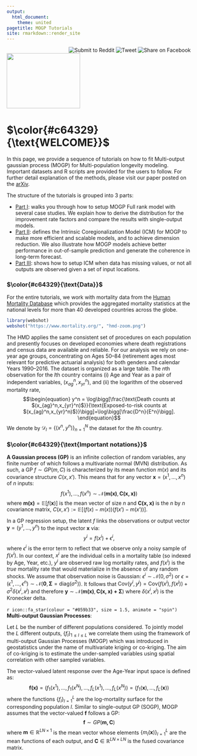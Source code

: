 ```yaml
---
output:
  html_document:
    theme: united
pagetitle: MOGP Tutorials
site: rmarkdown::render_site
---
```

<p>
<ul class="share-buttons">
  <a href="https://www.facebook.com/sharer/sharer.php?u=https%3A%2F%2Fnhanhuynh46.github.io%2FMOGPTutorials.github.io%2Findex.html&quote=MOGP%20Tutorials" title="Share on Facebook" target="_blank"><img alt="Share on Facebook" src="Facebook.png" align="right" hspace="2" /></a> 
  <a href="https://twitter.com/intent/tweet?source=https%3A%2F%2Fnhanhuynh46.github.io%2FMOGPTutorials.github.io%2Findex.html&text=MOGP%20Tutorials:%20https%3A%2F%2Fnhanhuynh46.github.io%2FMOGPTutorials.github.io%2Findex.html" target="_blank" title="Tweet"><img alt="Tweet" src="Twitter.png" align="right" hspace="2" /></a> 
  <!-- <a href="https://plus.google.com/share?url=https%3A%2F%2Fnhanhuynh46.github.io%2FMOGPTutorials.github.io%2Findex.html" target="_blank" title="Share on Google+"><img alt="Share on Google+" src="Google+.png" align="right" hspace="2" /></a></li>  -->
  <a href="http://www.reddit.com/submit?url=https%3A%2F%2Fnhanhuynh46.github.io%2FMOGPTutorials.github.io%2Findex.html&title=MOGP%20Tutorials" target="_blank" title="Submit to Reddit"><img alt="Submit to Reddit" src="Reddit.png" align="right" hspace="2"/></a> 
  <!-- <a href="mailto:?subject=MOGP%20Tutorials&body=:%20https%3A%2F%2Fnhanhuynh46.github.io%2FMOGPTutorials.github.io%2F" target="_blank" title="Send email"><img alt="Send email" src="Email.png" align="right" hspace="2"/></a> -->
  <!-- <a href="http://www.linkedin.com/shareArticle?mini=true&url=https%3A%2F%2Fnhanhuynh46.github.io%2FMOGPTutorials.github.io%2Findex.html&title=MOGP%20Tutorials&summary=&source=https%3A%2F%2Fnhanhuynh46.github.io%2FMOGPTutorials.github.io%2Findex.html" target="_blank" title="Share on LinkedIn"><img alt="Share on LinkedIn" src="LinkedIn.png" align="right" hspace="2" /></a> -->
</ul>


<img src="https://media.giphy.com/media/bcKmIWkUMCjVm/giphy.gif" width="200" height="150">\ 

# $\color{#c64329}{\text{WELCOME}}$

In this page, we provide a sequence of tutorials on how to fit Multi-output gaussian process (MOGP) for Multi-population longevity modeling. Important datasets and R scripts are provided for the users to follow. For further detail explanation of the methods, please visit our paper posted on the [arXiv](https://arxiv.org/abs/2003.02443). 

The structure of the tutorials is grouped into 3 parts:

  * [Part I](MOGP_Mortality_Pops_Part1.html): walks you through how to setup MOGP Full rank model with several case studies. We explain how to derive the distribution for the improvement rate factors and compare the results with single-output models. 
  * [Part II](MOGP_Mortality_Pops_Part2.html): defines the Intrinsic Coregionalization Model (ICM) for MOGP to make more efficient and scalable models, and to achieve dimension reduction. We also illustrate how MOGP models achieve better performance in out-of-sample prediction and generate the coherence in long-term forecast.
  * [Part III](MOGP_Mortality_Pops_Part3.html): shows how to setup ICM when data has missing values, or not all outputs are observed given a set of input locations. 
  
### $\color{#c64329}{\text{Data}}$

For the entire tutorials, we work with mortality data from the [Human Mortality Database](https://www.mortality.org) which provides the aggregated mortality statistics at the national levels for more than 40 developed countries across the globe. 

```r
library(webshot)
webshot("https://www.mortality.org/", "hmd-zoom.png")
```

The HMD applies the same consistent set of procedures on each population and presently focuses on developed economies where death registrations and census data are available and reliable. For our analysis we rely on one-year age groups, concentrating on Ages 50--84 (retirement ages most relevant for predictive actuarial analysis) for both genders and calendar Years 1990--2016. The dataset is organized as a large table. The $n$th observation for the $l$th country contains (i) Age and Year as a pair of independent variables, $(x_{ag}^n,x_{yr}^n)$, and (ii) the logarithm of the observed mortality rate,
$$\begin{equation}
    y^n = \log\bigg[\frac{\text{Death counts at $(x_{ag}^n,x_{yr}^n)$}}{\text{Exposed-to-risk counts at $(x_{ag}^n,x_{yr}^n)$}}\bigg]=\log\bigg[\frac{D^n}{E^n}\bigg].
\end{equation}$$
We denote by $\mathcal{D}_l =\{(x^n,y^n)\}_{n=1}^N$ the dataset for the $l$th country.

### $\color{#c64329}{\text{Important notations}}$
  
__A Gaussian process (GP)__ is an infinite collection of random variables, any finite number of which follows a multivariate normal (MVN) distribution. As such, a GP  $f \sim GP( m, C)$ is characterized by its mean function $m(x)$ and its covariance structure $C(x,x')$. This means that for any vector $\mathbf{x}=(x^1,\ldots,x^n)$ of $n$ inputs:
$$f(x^1),\ldots,f(x^n) \sim \mathcal{N}\big(\mathbf{m(x)},\mathbf{C(x,x)}\big)$$
where $\mathbf{m(x)}=\mathbb{E}[f(\mathbf{x})]$ is the mean vector of size $n$ and $\mathbf{C(x,x)}$ is the $n$ by $n$ covariance matrix, $C(x,x') := \mathbb{E}[(f({x})-{m(x)})(f({x'})-{m(x')})]$.

In a GP regression setup, the latent $f$ links the observations or output vector $\mathbf{y}=(y^1,\ldots,y^n)$ to the input vector $\mathbf{x}$ via:
$$y^i = f(x^i) + \epsilon^i,$$
where $\epsilon^i$ is the error term to reflect that we observe only a noisy sample of $f(x^i)$. In our context, $x^i$ are the individual cells in a mortality table (so indexed by Age, Year, etc.), $y^i$ are observed raw log mortality rates, and $f(x^i)$ is the _true_ mortality rate that would materialize in the absence of any random shocks. We assume that observation noise is Gaussian: $\epsilon^i \sim \mathcal{N}(0,\sigma^2)$ or $\epsilon=(\epsilon^1,...,\epsilon^n) \sim \mathcal{N}(\mathbf{0},\mathbf{\Sigma}=\text{diag}(\sigma^2))$. It follows that $\text{Cov}(y^i,y^j) = \text{Cov}(f(x^i),f(x^j)) + \sigma^2\delta(x^i,x^j)$ and therefore $\mathbf{y} \sim \mathcal{N}( \mathbf{m(x)}, \mathbf{C(x,x) + \Sigma})$ where $\delta(x^i,x^j)$ is the Kronecker delta.

`r icon::fa_star(colour = "#059b33", size = 1.5, animate = "spin")` &nbsp;  __Multi-output Gaussian Processes__:

Let $L$ be the number of different populations considered. To jointly model the $L$ different outputs, $\{f_l\}_{1\leq l \leq L}$ we correlate them using the framework of multi-output Gaussian Processes (MOGP) which was introduced in geostatistics under the name of multivariate  kriging or co-kriging. The aim of co-kriging is to estimate the under-sampled variables using spatial correlation with other sampled variables.

The vector-valued latent response over the Age-Year input space is defined as:
$$\mathbf{f(x)}=(f_1(x^1),\ldots,f_1(x^N),\ldots,f_L(x^1),\ldots,f_L(x^N))=(f_1(\mathbf{x}),\ldots,f_L(\mathbf{x}))$$ where the functions $\{f_l\}_{l=1}^L$ are the log-mortality surface for the corresponding population $l$. Similar to single-output GP (SOGP), MOGP assumes that the vector-valued $\mathbf{f}$ follows a GP:
$$\mathbf{f} \sim GP(\mathbf{m,C})$$
where $\mathbf{m} \in \mathbb{R}^{LN \times 1}$ is the mean vector whose elements $\{m_l(\mathbf{x})\}_{l=1}^L$ are the mean functions of each output, and $\mathbf{C} \in \mathbb{R}^{LN \times LN}$ is the fused covariance matrix.


